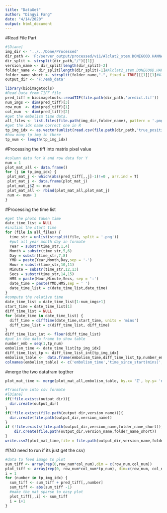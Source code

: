 ```yaml
---
title: "DataGet"
author: "Dingyi Fang"
date: "4/14/2020"
output: html_document
---
```

#Read File Part
```r
#[Diane]
img_dir <- '../../Done/Processed'
dir_path <- 'F:/server_output/processed/v11/Alclat2_stem.DONEGOOD.HANNAH.9.26/v11.0_0_1_900'
dir_split <- strsplit(dir_path,"/")[[1]]
version_name <- dir_split[length(dir_split)-2]
folder_name <- dir_split[length(dir_split)-1]#Alclat2_stem.DONEGOOD.HANNAH.9.26
folder_name_short <- strsplit(folder_name,".", fixed = TRUE)[[1]][1]#Alclat2_stem. fixed=TRUE to avoid interpreting "." as a regex
output_dir <- 'F:/emb_data'
```

```r
library(bioimagetools)
#Read Data from TIFF file
pred_tiff = bioimagetools::readTIF(file.path(dir_path,'predict.tif'))
num_imgs <- dim(pred_tiff)[3]
row_num  <- dim(pred_tiff)[1]
col_num  <- dim(pred_tiff)[2] 
#get the embolism time data.
all_files <- list.files(file.path(img_dir,folder_name), pattern = '.png')
#get the idx name correct one in R
tp_img_idx <- as.vector(unlist(read.csv(file.path(dir_path,'true_positive_index.txt'),header = FALSE)))+1
#how many tp img in there
tp_num <- length(tp_img_idx)
```
#Processing the tiff into matrix pixel value
```r
#column data for X and row data for Y
num = 1
plot_mat_all <- data.frame()
for (j in tp_img_idx) {
 plot_mat_j <- which(abs(pred_tiff[,,j]-1)!=0 , arr.ind = T)
 plot_mat_j <- data.frame(plot_mat_j)
 plot_mat_j$Z <- num
 plot_mat_all <- rbind(plot_mat_all,plot_mat_j)
 num <- num+ 1
}
```
#Processing the time list
```r
#get the photo taken time
date_time_list = NULL
#initial the start time 
for (file in all_files) {
  time_str = unlist(strsplit(file, split = '.png'))
  #put all year month day in formate
  Year = substr(time_str,1,4)
  Month = substr(time_str,5,6)
  Day = substr(time_str,7,8)
  YMD = paste(Year,Month,Day,sep = '-')
  Hour = substr(time_str,10,11)
  Minute = substr(time_str,12,13)
  Secs = substr(time_str,14,15)
  HMS = paste(Hour,Minute,Secs, sep = ':')
  date_time = paste(YMD,HMS,sep = ' ')
  date_time_list = c(date_time_list,date_time)
}
#compute the relative time
date_time_list = date_time_list[1:num_imgs+1]
start_time = date_time_list[1]
diff_time_list = NULL
for (date_time in date_time_list) {
  diff_time = difftime(date_time,start_time, units = 'mins')
  diff_time_list = c(diff_time_list, diff_time)
}
diff_time_list_int <- floor(diff_time_list)
#put in the data frame to show table
number_emb = seq(1,tp_num)
embolism_time <- date_time_list[tp_img_idx]
diff_time_list_tp <- diff_time_list_int[tp_img_idx]
embolism_table <-  data.frame(embolism_time,diff_time_list_tp,number_emb)
colnames(embolism_table) <- c('embolism_time','time_since_start(mins)','number_emb')
```
#merge the two datafram togther 
```r
plot_mat_time <- merge(plot_mat_all,embolism_table, by.x= 'Z', by.y= 'number_emb',all.x = TRUE)
```

```r
#Transform into csv formate
#[Diane]
if(!file.exists(output_dir)){
  dir.create(output_dir)
}
if(!file.exists(file.path(output_dir,version_name))){
  dir.create(file.path(output_dir,version_name))
}
if (!file.exists(file.path(output_dir,version_name,folder_name_short))){
    dir.create(file.path(output_dir,version_name,folder_name_short))
}
write.csv2(plot_mat_time,file = file.path(output_dir,version_name,folder_name_short,'emb_points_time.csv'),row.names = TRUE)
```

#(NO need to run if its just get the csv)
```r
#data to feed image to plot
sum_tiff <- array(rep(0,row_num*col_num),dim = c(row_num,col_num))
plot_tiff <- array(rep(0, row_num*col_num*tp_num), dim=c(row_num, col_num, tp_num))
i = 1
for (number in tp_img_idx) {
  sum_tiff <- sum_tiff + pred_tiff[,,number]
  sum_tiff <- abs(sum_tiff -1)
  #make the mat sparse to easy plot
  plot_tiff[,,i] <- sum_tiff
  i = i+1
}
```




